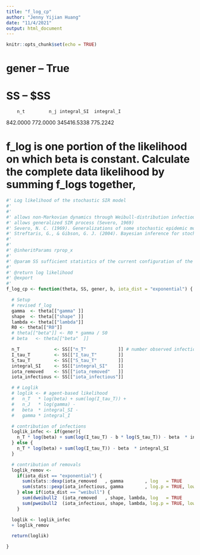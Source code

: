 ```yaml
---
title: "f_log_cp"
author: "Jenny Yijian Huang"
date: "11/4/2021"
output: html_document
---
```


```r
knitr::opts_chunk$set(echo = TRUE)
```

# gener -- True
# SS -- $SS
        n_t         n_j integral_SI  integral_I 
   842.0000    772.0000 345416.5338    775.2242 
   
# f_log is one portion of the likelihood on which beta is constant. Calculate the complete data likelihood by summing f_logs together,

```r
#' Log likelihood of the stochastic SIR model
#'
#'
#' allows non-Markovian dynamics through Weibull-distribution infectious periods (Streftaris and Gibson, 2004)
#' allows generalized SIR process (Severo, 1969)
#' Severo, N. C. (1969). Generalizations of some stochastic epidemic models. Mathematical Biosciences, 4(3-4), 395-402.
#' Streftaris, G., & Gibson, G. J. (2004). Bayesian inference for stochastic epidemics in closed populations. Statistical Modelling, 4(1), 63-75.
#'
#'
#' @inheritParams rprop_x
#'
#' @param SS sufficient statistics of the current configuration of the latent data
#'
#' @return log likelihood
#' @export
#'
f_log_cp <- function(theta, SS, gener, b, iota_dist = "exponential") { # QUESTION: why is f_log returning 0?

  # Setup
  # revised f_log
  gamma  <- theta[["gamma" ]]
  shape  <- theta[["shape" ]]
  lambda <- theta[["lambda"]]
  R0 <- theta[["R0"]]
  # theta[["beta"]] <- R0 * gamma / S0
  # beta   <- theta[["beta"  ]]

  n_T             <- SS[["n_T"            ]] # number observed infections by t_end
  I_tau_T         <- SS[["I_tau_T"        ]] 
  S_tau_T         <- SS[["S_tau_T"        ]]
  integral_SI     <- SS[["integral_SI"    ]]
  iota_removed    <- SS[["iota_removed"   ]]
  iota_infectious <- SS[["iota_infectious"]]

  # # Loglik
  # loglik <- # agent-based likelihood
  #   n_T   * log(beta) + sum(log(I_tau_T)) +
  #   n_J   * log(gamma) -
  #   beta  * integral_SI -
  #   gamma * integral_I

  # contribution of infections
  loglik_infec <- if(gener){
    n_T * log(beta) + sum(log(I_tau_T) - b * log(S_tau_T)) - beta  * integral_SI
  } else {
    n_T * log(beta) + sum(log(I_tau_T)) - beta  * integral_SI
  }

  # contribution of removals
  loglik_remov <-
    if(iota_dist == "exponential") {
      sum(stats::dexp(iota_removed   , gamma        , log   = TRUE                    )) + # removals before t_end (observed)
      sum(stats::pexp(iota_infectious, gamma        , log.p = TRUE, lower.tail = FALSE))   # removals after  t_end (not observed)
    } else if(iota_dist == "weibull") {
      sum(dweibull2  (iota_removed   , shape, lambda, log   = TRUE                    )) +
      sum(pweibull2  (iota_infectious, shape, lambda, log.p = TRUE, lower.tail = FALSE))
    }

  loglik <- loglik_infec 
  + loglik_remov

  return(loglik)

}
```